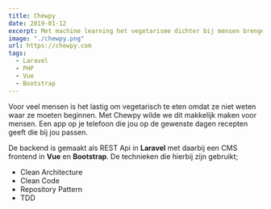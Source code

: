 ```yaml
---
title: Chewpy
date: 2019-01-12
excerpt: Met machine learning het vegetarisme dichter bij mensen brengen.
image: "./chewpy.png"
url: https://chewpy.com
tags:
  - Laravel
  - PHP
  - Vue
  - Bootstrap
---
```


Voor veel mensen is het lastig om vegetarisch te eten omdat ze niet weten waar ze moeten beginnen. Met Chewpy wilde we dit makkelijk maken voor mensen. Een app op je telefoon die jou op de gewenste dagen recepten geeft die bij jou passen.

De backend is gemaakt als REST Api in **Laravel** met daarbij een CMS frontend in **Vue** en **Bootstrap**. De technieken die hierbij zijn gebruikt;

- Clean Architecture
- Clean Code
- Repository Pattern
- TDD
